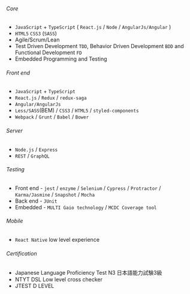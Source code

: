 ###### Core

- `JavaScript` + `TypeScript` ( `React.js` / `Node` / `AngularJs/Angular` )
- `HTML5` `CSS3` (`SASS`)
- Agile/Scrum/Lean
- Test Driven Development `TDD`, Behavior Driven Development `BDD` and Functional Development `FD`
- Embedded Programming and Testing

###### Front end

- `JavaScript` + `TypeScript`
- `React.js` / `Redux` / `redux-saga`
- `Angular/AngularJs`
- `Less/SASS`(BEM) / `CSS3` / `HTML5` / `styled-components`
- `Webpack` / `Grunt` / `Babel` / `Bower`

###### Server

- `Node.js` / `Express`
- `REST` / `GraphQL`

###### Testing

- Front end - `jest` / `enzyme` / `Selenium` / `Cypress` / `Protractor` / `Karma/Jasmine` / `Snapshot` / `Mocha`
- Back end - `JUnit`
- Embedded - `MULTI Gaio technology` / `MCDC Coverage tool`

###### Mobile

- `React Native` low level experience

###### Certification

- Japanese Language Proficiency Test N3 日本語能力試験3級
- NTYT DSL Low level cross checker
- JTEST D LEVEL
